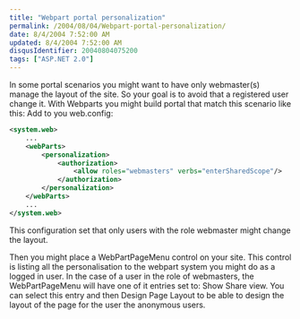```yaml
---
title: "Webpart portal personalization"
permalink: /2004/08/04/Webpart-portal-personalization/
date: 8/4/2004 7:52:00 AM
updated: 8/4/2004 7:52:00 AM
disqusIdentifier: 20040804075200
tags: ["ASP.NET 2.0"]
---
```

In some portal scenarios you might want to have only webmaster(s) manage the layout of the site. So your goal is to avoid that a registered user change it.
With Webparts you might build portal that match this scenario like this:
Add to you web.config:

```xml
<system.web>
    ...
    <webParts>
        <personalization>
            <authorization>
                <allow roles="webmasters" verbs="enterSharedScope"/>
            </authorization>
        </personalization>
    </webParts>
    ...
</system.web>
```

This configuration set that only users with the role webmaster might change the layout.

Then you might place a WebPartPageMenu control on your site. This control is listing all the personalisation to the webpart system you might do as a logged in user. In the case of a user in the role of webmasters, the WebPartPageMenu will have one of it entries set to: Show Share view.
You can select this entry and then Design Page Layout to be able to design the layout of the page for the user the anonymous users.
